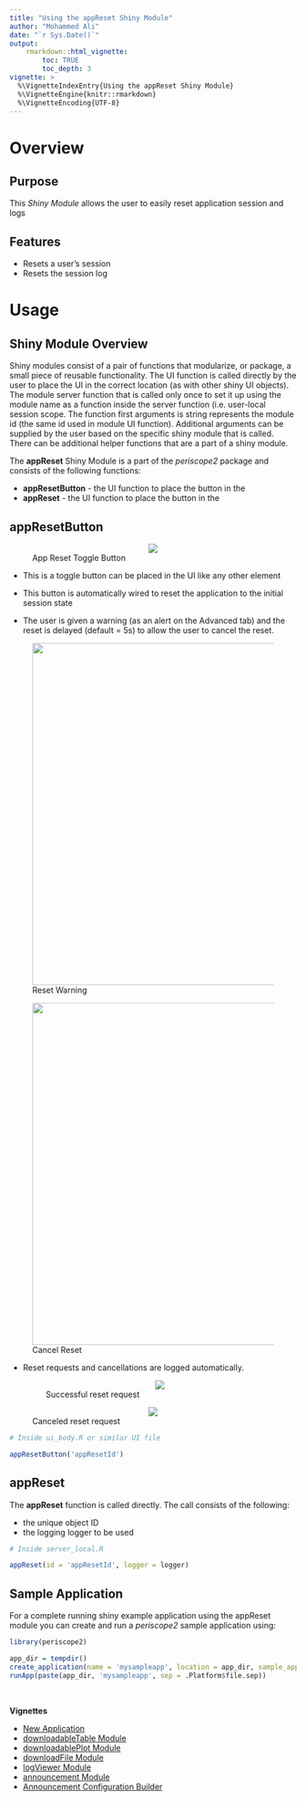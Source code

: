 ```yaml
---
title: "Using the appReset Shiny Module"
author: "Mohammed Ali"
date: "`r Sys.Date()`"
output: 
    rmarkdown::html_vignette:
        toc: TRUE
        toc_depth: 3
vignette: >
  %\VignetteIndexEntry{Using the appReset Shiny Module}
  %\VignetteEngine{knitr::rmarkdown}
  %\VignetteEncoding{UTF-8}
---
```


# Overview

## Purpose 

This *Shiny Module* allows the user to easily reset application session and logs

## Features

* Resets a user's session
* Resets the session log

# Usage

## Shiny Module Overview

Shiny modules consist of a pair of functions that modularize, or package, a small piece of reusable functionality.  The UI function is called directly by the user to place the UI in the correct location (as with other shiny UI objects). The module server function that is called only once to set it up using the module name as a function inside the server function (i.e. user-local session scope.  The function first arguments is string represents the module id (the same id used in module UI function). Additional arguments can be supplied by the user based on the specific shiny module that is called.  There can be additional helper functions that are a part of a shiny module.

The **appReset** Shiny Module is a part of the *periscope2* package and 
consists of the following functions:

* **appResetButton** - the UI function to place the button in the 
* **appReset** - the UI function to place the button in the 

## appResetButton

<figure>
  <center><img src="figures/appReset-UI-1.jpg"></center>
  <figcaption>App Reset Toggle Button</figcaption>
</figure>

* This is a toggle button can be placed in the UI like any other element

* This button is automatically wired to reset the application to the initial
session state
* The user is given a warning (as an alert on the Advanced tab)
and the reset is delayed (default = 5s) to allow the user to cancel the reset.

<figure>
  <center><img src="figures/appReset-UI-2.jpg" width="600px"></center>
  <figcaption>Reset Warning</figcaption>
</figure>


<figure>
  <center><img src="figures/appReset-UI-3.jpg" width="600px"></center>
  <figcaption>Cancel Reset</figcaption>
</figure>

* Reset requests and cancellations are logged automatically.
<figure>
  <center><img src="figures/appReset_logs.jpg"></center>
  <figcaption>Successful reset request</figcaption>
</figure>

<figure>
  <center><img src="figures/appReset_logs-2.jpg"></center>
  <figcaption>Canceled reset request</figcaption>
</figure>



```r
# Inside ui_body.R or similar UI file

appResetButton('appResetId')
```

## appReset

The **appReset** function is called directly. The call consists of the following:

* the unique object ID 
* the logging logger to be used

```r
# Inside server_local.R

appReset(id = 'appResetId', logger = logger)
```


## Sample Application

For a complete running shiny example application using the appReset module you can create and run a *periscope2* sample application using:

```r
library(periscope2)

app_dir = tempdir()
create_application(name = 'mysampleapp', location = app_dir, sample_app = TRUE)
runApp(paste(app_dir, 'mysampleapp', sep = .Platform$file.sep))
```

<br>

**Vignettes**

* [New Application](new-application.html)
* [downloadableTable Module](downloadableTable-module.html)
* [downloadablePlot Module](downloadablePlot-module.html)
* [downloadFile Module](downloadFile-module.html)
* [logViewer Module](logViewer-module.html)
* [announcement Module](announcement-module.html)
* [Announcement Configuration Builder](announcement_addin.html)
